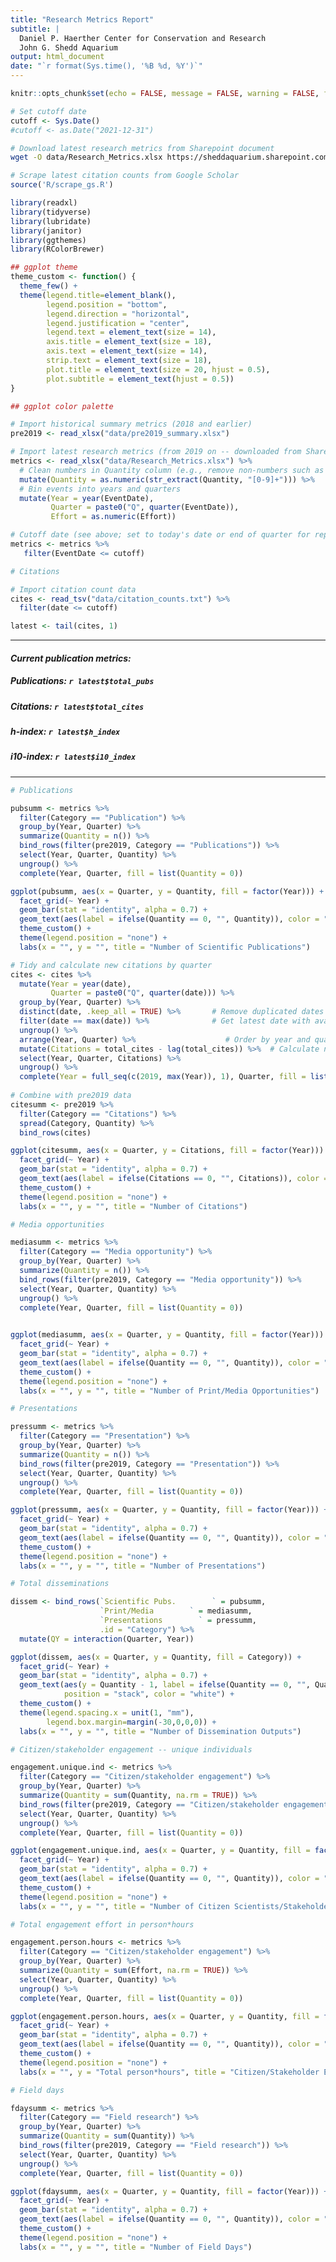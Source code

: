 ```yaml
---
title: "Research Metrics Report"
subtitle: |
  Daniel P. Haerther Center for Conservation and Research  
  John G. Shedd Aquarium
output: html_document
date: "`r format(Sys.time(), '%B %d, %Y')`"
---
```


```r
knitr::opts_chunk$set(echo = FALSE, message = FALSE, warning = FALSE, fig.height = 4, fig.width = 8)

# Set cutoff date
cutoff <- Sys.Date()
#cutoff <- as.Date("2021-12-31")
```

```bash
# Download latest research metrics from Sharepoint document
wget -O data/Research_Metrics.xlsx https://sheddaquarium.sharepoint.com/:x:/s/Conservation/EVrWpG_x6o9OofNYVkuEnr4B3vsvxgYDNDamVStTRXVWNA?download=1
```

```r
# Scrape latest citation counts from Google Scholar
source('R/scrape_gs.R')
```

```r
library(readxl)
library(tidyverse)
library(lubridate)
library(janitor)
library(ggthemes)
library(RColorBrewer)

## ggplot theme
theme_custom <- function() {
  theme_few() +
  theme(legend.title=element_blank(),
        legend.position = "bottom",
        legend.direction = "horizontal",
        legend.justification = "center",
        legend.text = element_text(size = 14),
        axis.title = element_text(size = 18),
        axis.text = element_text(size = 14),
        strip.text = element_text(size = 18),
        plot.title = element_text(size = 20, hjust = 0.5),
        plot.subtitle = element_text(hjust = 0.5))
}

## ggplot color palette
```

```r
# Import historical summary metrics (2018 and earlier)
pre2019 <- read_xlsx("data/pre2019_summary.xlsx")
```

```r
# Import latest research metrics (from 2019 on -- downloaded from SharePoint)
metrics <- read_xlsx("data/Research_Metrics.xlsx") %>%
  # Clean numbers in Quantity column (e.g., remove non-numbers such as "~")
  mutate(Quantity = as.numeric(str_extract(Quantity, "[0-9]+"))) %>%
  # Bin events into years and quarters
  mutate(Year = year(EventDate),
         Quarter = paste0("Q", quarter(EventDate)),
         Effort = as.numeric(Effort))

# Cutoff date (see above; set to today's date or end of quarter for report preparation)
metrics <- metrics %>%
   filter(EventDate <= cutoff)
```

```r
# Citations

# Import citation count data
cites <- read_tsv("data/citation_counts.txt") %>%
  filter(date <= cutoff)
```

```r
latest <- tail(cites, 1)
```

*****

#### *Current publication metrics:*
##### **Publications:** `r latest$total_pubs`  
##### **Citations:** `r latest$total_cites`  
##### **h-index:** `r latest$h_index`  
##### **i10-index:** `r latest$i10_index` 

*****

```r
# Publications

pubsumm <- metrics %>%
  filter(Category == "Publication") %>%
  group_by(Year, Quarter) %>%
  summarize(Quantity = n()) %>%
  bind_rows(filter(pre2019, Category == "Publications")) %>%
  select(Year, Quarter, Quantity) %>%
  ungroup() %>%
  complete(Year, Quarter, fill = list(Quantity = 0))

ggplot(pubsumm, aes(x = Quarter, y = Quantity, fill = factor(Year))) +
  facet_grid(~ Year) +
  geom_bar(stat = "identity", alpha = 0.7) +
  geom_text(aes(label = ifelse(Quantity == 0, "", Quantity)), color = "white", nudge_y = -0.25) +
  theme_custom() +
  theme(legend.position = "none") +
  labs(x = "", y = "", title = "Number of Scientific Publications")
```

```r
# Tidy and calculate new citations by quarter
cites <- cites %>%
  mutate(Year = year(date),
         Quarter = paste0("Q", quarter(date))) %>%
  group_by(Year, Quarter) %>%
  distinct(date, .keep_all = TRUE) %>%       # Remove duplicated dates
  filter(date == max(date)) %>%              # Get latest date with available data in each quarter
  ungroup() %>%
  arrange(Year, Quarter) %>%                    # Order by year and quarter
  mutate(Citations = total_cites - lag(total_cites)) %>%  # Calculate number of new citations in quarter
  select(Year, Quarter, Citations) %>%
  ungroup() %>%
  complete(Year = full_seq(c(2019, max(Year)), 1), Quarter, fill = list(Citations = 0))
  
# Combine with pre2019 data
citesumm <- pre2019 %>%
  filter(Category == "Citations") %>%
  spread(Category, Quantity) %>%
  bind_rows(cites)

ggplot(citesumm, aes(x = Quarter, y = Citations, fill = factor(Year))) +
  facet_grid(~ Year) +
  geom_bar(stat = "identity", alpha = 0.7) +
  geom_text(aes(label = ifelse(Citations == 0, "", Citations)), color = "white", nudge_y = -5) +
  theme_custom() +
  theme(legend.position = "none") +
  labs(x = "", y = "", title = "Number of Citations")
```

```r
# Media opportunities

mediasumm <- metrics %>%
  filter(Category == "Media opportunity") %>%
  group_by(Year, Quarter) %>%
  summarize(Quantity = n()) %>%
  bind_rows(filter(pre2019, Category == "Media opportunity")) %>%
  select(Year, Quarter, Quantity) %>%
  ungroup() %>%
  complete(Year, Quarter, fill = list(Quantity = 0))
  

ggplot(mediasumm, aes(x = Quarter, y = Quantity, fill = factor(Year))) +
  facet_grid(~ Year) +
  geom_bar(stat = "identity", alpha = 0.7) +
  geom_text(aes(label = ifelse(Quantity == 0, "", Quantity)), color = "white", nudge_y = -0.5) +
  theme_custom() +
  theme(legend.position = "none") +
  labs(x = "", y = "", title = "Number of Print/Media Opportunities")
```


```r
# Presentations

pressumm <- metrics %>%
  filter(Category == "Presentation") %>%
  group_by(Year, Quarter) %>%
  summarize(Quantity = n()) %>%
  bind_rows(filter(pre2019, Category == "Presentation")) %>%
  select(Year, Quarter, Quantity) %>%
  ungroup() %>%
  complete(Year, Quarter, fill = list(Quantity = 0))

ggplot(pressumm, aes(x = Quarter, y = Quantity, fill = factor(Year))) +
  facet_grid(~ Year) +
  geom_bar(stat = "identity", alpha = 0.7) +
  geom_text(aes(label = ifelse(Quantity == 0, "", Quantity)), color = "white", nudge_y = -0.75) +
  theme_custom() +
  theme(legend.position = "none") +
  labs(x = "", y = "", title = "Number of Presentations")
```


```r
# Total disseminations

dissem <- bind_rows(`Scientific Pubs.        ` = pubsumm, 
                    `Print/Media        ` = mediasumm,
                    `Presentations        ` = pressumm,
                    .id = "Category") %>%
  mutate(QY = interaction(Quarter, Year))

ggplot(dissem, aes(x = Quarter, y = Quantity, fill = Category)) +
  facet_grid(~ Year) +
  geom_bar(stat = "identity", alpha = 0.7) +
  geom_text(aes(y = Quantity - 1, label = ifelse(Quantity == 0, "", Quantity)), 
            position = "stack", color = "white") +
  theme_custom() +
  theme(legend.spacing.x = unit(1, "mm"),
        legend.box.margin=margin(-30,0,0,0)) +
  labs(x = "", y = "", title = "Number of Dissemination Outputs")
```


```r
# Citizen/stakeholder engagement -- unique individuals

engagement.unique.ind <- metrics %>%
  filter(Category == "Citizen/stakeholder engagement") %>%
  group_by(Year, Quarter) %>%
  summarize(Quantity = sum(Quantity, na.rm = TRUE)) %>%
  bind_rows(filter(pre2019, Category == "Citizen/stakeholder engagement")) %>%
  select(Year, Quarter, Quantity) %>%
  ungroup() %>%
  complete(Year, Quarter, fill = list(Quantity = 0))

ggplot(engagement.unique.ind, aes(x = Quarter, y = Quantity, fill = factor(Year))) +
  facet_grid(~ Year) +
  geom_bar(stat = "identity", alpha = 0.7) +
  geom_text(aes(label = ifelse(Quantity == 0, "", Quantity)), color = "white", nudge_y = -10) +
  theme_custom() +
  theme(legend.position = "none") +
  labs(x = "", y = "", title = "Number of Citizen Scientists/Stakeholders")
```

```r
# Total engagement effort in person*hours

engagement.person.hours <- metrics %>%
  filter(Category == "Citizen/stakeholder engagement") %>%
  group_by(Year, Quarter) %>%
  summarize(Quantity = sum(Effort, na.rm = TRUE)) %>%
  select(Year, Quarter, Quantity) %>%
  ungroup() %>%
  complete(Year, Quarter, fill = list(Quantity = 0))

ggplot(engagement.person.hours, aes(x = Quarter, y = Quantity, fill = factor(Year))) +
  facet_grid(~ Year) +
  geom_bar(stat = "identity", alpha = 0.7) +
  geom_text(aes(label = ifelse(Quantity == 0, "", Quantity)), color = "white", nudge_y = -200) +
  theme_custom() +
  theme(legend.position = "none") +
  labs(x = "", y = "Total person*hours", title = "Citizen/Stakeholder Engagement Effort")
```


```r
# Field days

fdaysumm <- metrics %>%
  filter(Category == "Field research") %>%
  group_by(Year, Quarter) %>%
  summarize(Quantity = sum(Quantity)) %>%
  bind_rows(filter(pre2019, Category == "Field research")) %>%
  select(Year, Quarter, Quantity) %>%
  ungroup() %>%
  complete(Year, Quarter, fill = list(Quantity = 0))

ggplot(fdaysumm, aes(x = Quarter, y = Quantity, fill = factor(Year))) +
  facet_grid(~ Year) +
  geom_bar(stat = "identity", alpha = 0.7) +
  geom_text(aes(label = ifelse(Quantity == 0, "", Quantity)), color = "white", nudge_y = -5) +
  theme_custom() +
  theme(legend.position = "none") +
  labs(x = "", y = "", title = "Number of Field Days")
```